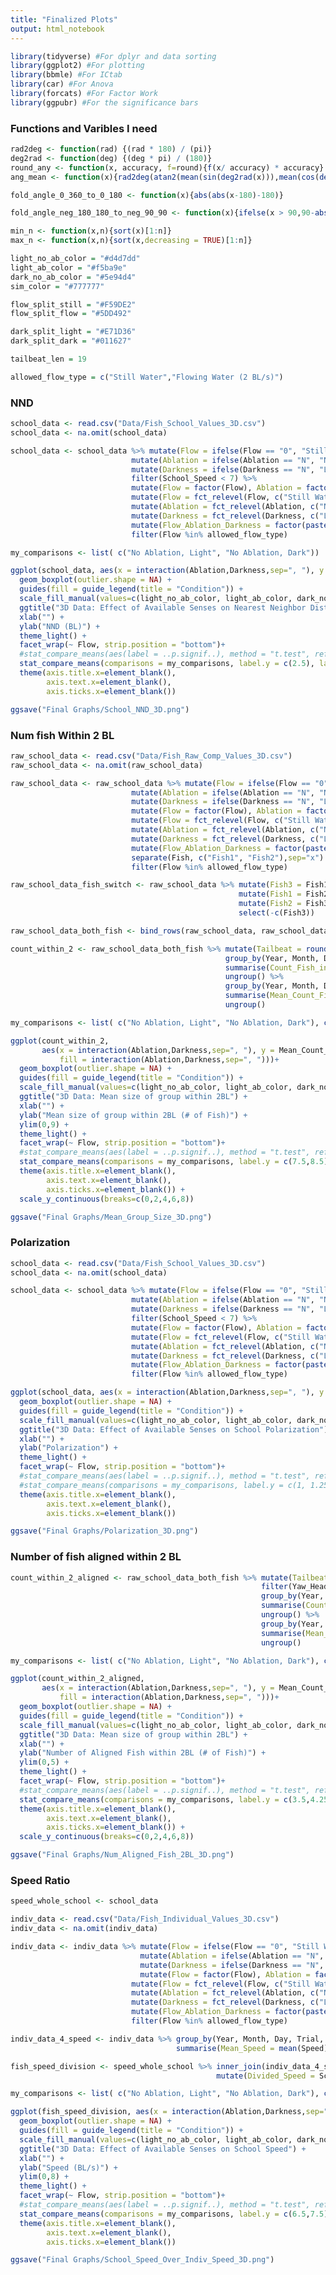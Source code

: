 ```yaml
---
title: "Finalized Plots"
output: html_notebook
---
```


```r
library(tidyverse) #For dplyr and data sorting
library(ggplot2) #For plotting
library(bbmle) #For ICtab
library(car) #For Anova
library(forcats) #For Factor Work
library(ggpubr) #For the significance bars
```



### Functions and Varibles I need
```r
rad2deg <- function(rad) {(rad * 180) / (pi)}
deg2rad <- function(deg) {(deg * pi) / (180)}
round_any <- function(x, accuracy, f=round){f(x/ accuracy) * accuracy}
ang_mean <- function(x){rad2deg(atan2(mean(sin(deg2rad(x))),mean(cos(deg2rad(x)))))}

fold_angle_0_360_to_0_180 <- function(x){abs(abs(x-180)-180)}

fold_angle_neg_180_180_to_neg_90_90 <- function(x){ifelse(x > 90,90-abs(90-x),ifelse(x < -90, -90+abs(-90-x), x))}

min_n <- function(x,n){sort(x)[1:n]}
max_n <- function(x,n){sort(x,decreasing = TRUE)[1:n]}

light_no_ab_color = "#d4d7dd"
light_ab_color = "#f5ba9e"
dark_no_ab_color = "#5e94d4"
sim_color = "#777777"

flow_split_still = "#F59DE2"
flow_split_flow = "#5DD492"

dark_split_light = "#E71D36"
dark_split_dark = "#011627"

tailbeat_len = 19

allowed_flow_type = c("Still Water","Flowing Water (2 BL/s)")
```


### NND

```r
school_data <- read.csv("Data/Fish_School_Values_3D.csv")
school_data <- na.omit(school_data)

school_data <- school_data %>% mutate(Flow = ifelse(Flow == "0", "Still Water", "Flowing Water (2 BL/s)")) %>%
                           mutate(Ablation = ifelse(Ablation == "N", "No Ablation", "Ablated")) %>%
                           mutate(Darkness = ifelse(Darkness == "N", "Light", "Dark")) %>%
                           filter(School_Speed < 7) %>%
                           mutate(Flow = factor(Flow), Ablation = factor(Ablation), Darkness = factor(Darkness)) %>%
                           mutate(Flow = fct_relevel(Flow, c("Still Water","Flowing Water (2 BL/s)"))) %>%
                           mutate(Ablation = fct_relevel(Ablation, c("No Ablation","Ablated"))) %>%
                           mutate(Darkness = fct_relevel(Darkness, c("Light","Dark"))) %>%
                           mutate(Flow_Ablation_Darkness = factor(paste(Flow,Ablation,Darkness,sep=", "))) %>%
                           filter(Flow %in% allowed_flow_type)
```


```r
my_comparisons <- list( c("No Ablation, Light", "No Ablation, Dark"))

ggplot(school_data, aes(x = interaction(Ablation,Darkness,sep=", "), y = NND, fill = interaction(Ablation,Darkness,sep=", ")))+
  geom_boxplot(outlier.shape = NA) +
  guides(fill = guide_legend(title = "Condition")) +
  scale_fill_manual(values=c(light_no_ab_color, light_ab_color, dark_no_ab_color)) +
  ggtitle("3D Data: Effect of Available Senses on Nearest Neighbor Distance (NND)") +
  xlab("") +
  ylab("NND (BL)") +
  theme_light() +
  facet_wrap(~ Flow, strip.position = "bottom")+
  #stat_compare_means(aes(label = ..p.signif..), method = "t.test", ref.group = "Flow 0, No Ablation, Light")
  stat_compare_means(comparisons = my_comparisons, label.y = c(2.5), label = "p.signif", hide.ns = TRUE) +
  theme(axis.title.x=element_blank(),
        axis.text.x=element_blank(),
        axis.ticks.x=element_blank())

ggsave("Final Graphs/School_NND_3D.png")
```

### Num fish Within 2 BL

```r
raw_school_data <- read.csv("Data/Fish_Raw_Comp_Values_3D.csv")
raw_school_data <- na.omit(raw_school_data)

raw_school_data <- raw_school_data %>% mutate(Flow = ifelse(Flow == "0", "Still Water", "Flowing Water (2 BL/s)")) %>%
                           mutate(Ablation = ifelse(Ablation == "N", "No Ablation", "Ablated")) %>%
                           mutate(Darkness = ifelse(Darkness == "N", "Light", "Dark")) %>%
                           mutate(Flow = factor(Flow), Ablation = factor(Ablation), Darkness = factor(Darkness)) %>%
                           mutate(Flow = fct_relevel(Flow, c("Still Water","Flowing Water (2 BL/s)"))) %>%
                           mutate(Ablation = fct_relevel(Ablation, c("No Ablation","Ablated"))) %>%
                           mutate(Darkness = fct_relevel(Darkness, c("Light","Dark"))) %>%
                           mutate(Flow_Ablation_Darkness = factor(paste(Flow,Ablation,Darkness,sep=", "))) %>%
                           separate(Fish, c("Fish1", "Fish2"),sep="x") %>%
                           filter(Flow %in% allowed_flow_type)

raw_school_data_fish_switch <- raw_school_data %>% mutate(Fish3 = Fish1) %>%
                                                   mutate(Fish1 = Fish2) %>%
                                                   mutate(Fish2 = Fish3) %>%
                                                   select(-c(Fish3))

raw_school_data_both_fish <- bind_rows(raw_school_data, raw_school_data_fish_switch)

count_within_2 <- raw_school_data_both_fish %>% mutate(Tailbeat = round_any(Frame_Num, tailbeat_len)/tailbeat_len+1) %>%
                                                group_by(Year, Month, Day, Trial, Flow, Ablation, Darkness, Tailbeat, Frame_Num, Fish1) %>%
                                                summarise(Count_Fish_in_2BL = sum(Distance <= 2)) %>%
                                                ungroup() %>%
                                                group_by(Year, Month, Day, Trial, Flow, Ablation, Darkness, Tailbeat) %>%
                                                summarise(Mean_Count_Fish_in_2BL = mean(Count_Fish_in_2BL)) %>%
                                                ungroup()
```


```r
my_comparisons <- list( c("No Ablation, Light", "No Ablation, Dark"), c("No Ablation, Light", "Ablated, Light") )

ggplot(count_within_2, 
       aes(x = interaction(Ablation,Darkness,sep=", "), y = Mean_Count_Fish_in_2BL+1,
           fill = interaction(Ablation,Darkness,sep=", ")))+
  geom_boxplot(outlier.shape = NA) +
  guides(fill = guide_legend(title = "Condition")) +
  scale_fill_manual(values=c(light_no_ab_color, light_ab_color, dark_no_ab_color)) +
  ggtitle("3D Data: Mean size of group within 2BL") +
  xlab("") +
  ylab("Mean size of group within 2BL (# of Fish)") +
  ylim(0,9) +
  theme_light() +
  facet_wrap(~ Flow, strip.position = "bottom")+
  #stat_compare_means(aes(label = ..p.signif..), method = "t.test", ref.group = "Flow 0, No Ablation, Light")
  stat_compare_means(comparisons = my_comparisons, label.y = c(7.5,8.5), label = "p.signif", hide.ns = TRUE) +
  theme(axis.title.x=element_blank(),
        axis.text.x=element_blank(),
        axis.ticks.x=element_blank()) + 
  scale_y_continuous(breaks=c(0,2,4,6,8))

ggsave("Final Graphs/Mean_Group_Size_3D.png")
```

### Polarization

```r
school_data <- read.csv("Data/Fish_School_Values_3D.csv")
school_data <- na.omit(school_data)

school_data <- school_data %>% mutate(Flow = ifelse(Flow == "0", "Still Water", "Flowing Water (2 BL/s)")) %>%
                           mutate(Ablation = ifelse(Ablation == "N", "No Ablation", "Ablated")) %>%
                           mutate(Darkness = ifelse(Darkness == "N", "Light", "Dark")) %>%
                           filter(School_Speed < 7) %>%
                           mutate(Flow = factor(Flow), Ablation = factor(Ablation), Darkness = factor(Darkness)) %>%
                           mutate(Flow = fct_relevel(Flow, c("Still Water","Flowing Water (2 BL/s)"))) %>%
                           mutate(Ablation = fct_relevel(Ablation, c("No Ablation","Ablated"))) %>%
                           mutate(Darkness = fct_relevel(Darkness, c("Light","Dark"))) %>%
                           mutate(Flow_Ablation_Darkness = factor(paste(Flow,Ablation,Darkness,sep=", "))) %>% 
                           filter(Flow %in% allowed_flow_type)
```

```r
ggplot(school_data, aes(x = interaction(Ablation,Darkness,sep=", "), y = School_Polar, fill = interaction(Ablation,Darkness,sep=", ")))+
  geom_boxplot(outlier.shape = NA) +
  guides(fill = guide_legend(title = "Condition")) +
  scale_fill_manual(values=c(light_no_ab_color, light_ab_color, dark_no_ab_color)) +
  ggtitle("3D Data: Effect of Available Senses on School Polarization") +
  xlab("") +
  ylab("Polarization") +
  theme_light() +
  facet_wrap(~ Flow, strip.position = "bottom")+
  #stat_compare_means(aes(label = ..p.signif..), method = "t.test", ref.group = "Flow 0, No Ablation, Light")
  #stat_compare_means(comparisons = my_comparisons, label.y = c(1, 1.25), label = "p.signif", hide.ns = TRUE) +
  theme(axis.title.x=element_blank(),
        axis.text.x=element_blank(),
        axis.ticks.x=element_blank())

ggsave("Final Graphs/Polarization_3D.png")
```

### Number of fish aligned within 2 BL

```r
count_within_2_aligned <- raw_school_data_both_fish %>% mutate(Tailbeat = round_any(Frame_Num, tailbeat_len)/tailbeat_len+1) %>%
                                                        filter(Yaw_Heading_Diff > -30 & Yaw_Heading_Diff < 30) %>%
                                                        group_by(Year, Month, Day, Trial, Flow, Ablation, Darkness, Tailbeat, Frame_Num, Fish1) %>%
                                                        summarise(Count_Fish_in_2BL = sum(Distance <= 2)) %>%
                                                        ungroup() %>%
                                                        group_by(Year, Month, Day, Trial, Flow, Ablation, Darkness, Tailbeat) %>%
                                                        summarise(Mean_Count_Fish_in_2BL = mean(Count_Fish_in_2BL)) %>%
                                                        ungroup()
```

```r
my_comparisons <- list( c("No Ablation, Light", "No Ablation, Dark"), c("No Ablation, Light", "Ablated, Light") )

ggplot(count_within_2_aligned, 
       aes(x = interaction(Ablation,Darkness,sep=", "), y = Mean_Count_Fish_in_2BL+1,
           fill = interaction(Ablation,Darkness,sep=", ")))+
  geom_boxplot(outlier.shape = NA) +
  guides(fill = guide_legend(title = "Condition")) +
  scale_fill_manual(values=c(light_no_ab_color, light_ab_color, dark_no_ab_color)) +
  ggtitle("3D Data: Mean size of group within 2BL") +
  xlab("") +
  ylab("Number of Aligned Fish within 2BL (# of Fish)") +
  ylim(0,5) +
  theme_light() +
  facet_wrap(~ Flow, strip.position = "bottom")+
  #stat_compare_means(aes(label = ..p.signif..), method = "t.test", ref.group = "Flow 0, No Ablation, Light")
  stat_compare_means(comparisons = my_comparisons, label.y = c(3.5,4.25), label = "p.signif", hide.ns = TRUE) +
  theme(axis.title.x=element_blank(),
        axis.text.x=element_blank(),
        axis.ticks.x=element_blank()) + 
  scale_y_continuous(breaks=c(0,2,4,6,8))

ggsave("Final Graphs/Num_Aligned_Fish_2BL_3D.png")

```


### Speed Ratio

```r
speed_whole_school <- school_data

indiv_data <- read.csv("Data/Fish_Individual_Values_3D.csv")
indiv_data <- na.omit(indiv_data)

indiv_data <- indiv_data %>% mutate(Flow = ifelse(Flow == "0", "Still Water", "Flowing Water (2 BL/s)")) %>%
                             mutate(Ablation = ifelse(Ablation == "N", "No Ablation", "Ablated")) %>%
                             mutate(Darkness = ifelse(Darkness == "N", "Light", "Dark")) %>%
                             mutate(Flow = factor(Flow), Ablation = factor(Ablation), Darkness = factor(Darkness)) %>%
                           mutate(Flow = fct_relevel(Flow, c("Still Water","Flowing Water (2 BL/s)"))) %>%
                           mutate(Ablation = fct_relevel(Ablation, c("No Ablation","Ablated"))) %>%
                           mutate(Darkness = fct_relevel(Darkness, c("Light","Dark"))) %>%
                           mutate(Flow_Ablation_Darkness = factor(paste(Flow,Ablation,Darkness,sep=", "))) %>%
                           filter(Flow %in% allowed_flow_type)

indiv_data_4_speed <- indiv_data %>% group_by(Year, Month, Day, Trial, Tailbeat_Num) %>%
                                     summarise(Mean_Speed = mean(Speed))

fish_speed_division <- speed_whole_school %>% inner_join(indiv_data_4_speed, by = c("Year", "Month", "Day", "Trial", "Tailbeat_Num")) %>%
                                              mutate(Divided_Speed = School_Speed/Mean_Speed)
```

```r
my_comparisons <- list( c("No Ablation, Light", "No Ablation, Dark"), c("No Ablation, Light", "Ablated, Light") )

ggplot(fish_speed_division, aes(x = interaction(Ablation,Darkness,sep=", "), y = Divided_Speed, fill = interaction(Ablation,Darkness,sep=", ")))+
  geom_boxplot(outlier.shape = NA) +
  guides(fill = guide_legend(title = "Condition")) +
  scale_fill_manual(values=c(light_no_ab_color, light_ab_color, dark_no_ab_color)) +
  ggtitle("3D Data: Effect of Available Senses on School Speed") +
  xlab("") +
  ylab("Speed (BL/s)") +
  ylim(0,8) +
  theme_light() +
  facet_wrap(~ Flow, strip.position = "bottom")+
  #stat_compare_means(aes(label = ..p.signif..), method = "t.test", ref.group = "Flow 0, No Ablation, Light")
  stat_compare_means(comparisons = my_comparisons, label.y = c(6.5,7.5), label = "p.signif", hide.ns = TRUE) +
  theme(axis.title.x=element_blank(),
        axis.text.x=element_blank(),
        axis.ticks.x=element_blank())

ggsave("Final Graphs/School_Speed_Over_Indiv_Speed_3D.png")

```

